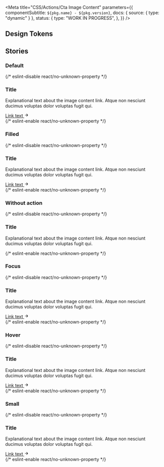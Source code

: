 
<Meta
  title="CSS/Actions/Cta Image Content"
  parameters={{
    componentSubtitle: `${pkg.name} - ${pkg.version}`,
    docs: { source: { type: "dynamic" } },
    status: {
      type: "WORK IN PROGRESS",
    },
  }}
/>

<Description markdown={readme} />

## Design Tokens

<DesignTokenDocBlock categoryName="Cta Image Content" viewType="table" />

## Stories

### Default

<Canvas>
  {/* eslint-disable react/no-unknown-property */}
  <Story name="Default">
    <div class="denhaag-cta-image-content">
      <img
        class="denhaag-cta-image-content__image"
        src="https://via.placeholder.com/650x350/90D40166"
        alt=""
        loading="lazy"
      />
      <div class="denhaag-cta-image-content__content">
        <h3 class="utrecht-heading-2 denhaag-cta-image-content__title">Title</h3>
        <p class="utrecht-paragraph denhaag-cta-image-content__text">
          Explanational text about the image content link. Atque non nesciunt ducimus voluptas dolor voluptas fugit qui.
        </p>
        <a
          href="https://denhaag.nl"
          class="denhaag-button denhaag-button--large denhaag-button--end-icon denhaag-cta-image-content__button"
        >
          Link text
          <span class="denhaag-button__icon">
            <svg
              aria-hidden="true"
              class="denhaag-icon"
              focusable="false"
              height="1em"
              viewBox="0 0 24 24"
              width="1em"
              xmlns="http://www.w3.org/2000/svg"
            >
              <path d="M12.293 5.293a1 1 0 011.414 0l6 6a1 1 0 010 1.414l-6 6a1 1 0 01-1.414-1.414L16.586 13H5a1 1 0 110-2h11.586l-4.293-4.293a1 1 0 010-1.414z" />
            </svg>
          </span>
        </a>
      </div>
    </div>
  </Story>
  {/* eslint-enable react/no-unknown-property */}
</Canvas>

### Filled

<Canvas>
  {/* eslint-disable react/no-unknown-property */}
  <Story name="Filled">
    <div class="denhaag-cta-image-content denhaag-cta-image-content--filled">
      <img
        class="denhaag-cta-image-content__image"
        src="https://via.placeholder.com/650x350/90D40166"
        alt=""
        loading="lazy"
      />
      <div class="denhaag-cta-image-content__content">
        <h3 class="utrecht-heading-2 denhaag-cta-image-content__title">Title</h3>
        <p class="utrecht-paragraph denhaag-cta-image-content__text">
          Explanational text about the image content link. Atque non nesciunt ducimus voluptas dolor voluptas fugit qui.
        </p>
        <a
          href="https://denhaag.nl"
          class="denhaag-button denhaag-button--large denhaag-button--end-icon denhaag-cta-image-content__button"
        >
          Link text
          <span class="denhaag-button__icon">
            <svg
              aria-hidden="true"
              class="denhaag-icon"
              focusable="false"
              height="1em"
              viewBox="0 0 24 24"
              width="1em"
              xmlns="http://www.w3.org/2000/svg"
            >
              <path d="M12.293 5.293a1 1 0 011.414 0l6 6a1 1 0 010 1.414l-6 6a1 1 0 01-1.414-1.414L16.586 13H5a1 1 0 110-2h11.586l-4.293-4.293a1 1 0 010-1.414z" />
            </svg>
          </span>
        </a>
      </div>
    </div>
  </Story>
  {/* eslint-enable react/no-unknown-property */}
</Canvas>

### Without action

<Canvas>
  {/* eslint-disable react/no-unknown-property */}
  <Story name="Without action">
    <div class="denhaag-cta-image-content">
      <img
        class="denhaag-cta-image-content__image"
        src="https://via.placeholder.com/650x350/90D40166"
        alt=""
        loading="lazy"
      />
      <div class="denhaag-cta-image-content__content">
        <h3 class="utrecht-heading-2 denhaag-cta-image-content__title">Title</h3>
        <p class="utrecht-paragraph denhaag-cta-image-content__text">
          Explanational text about the image content link. Atque non nesciunt ducimus voluptas dolor voluptas fugit qui.
        </p>
      </div>
    </div>
  </Story>
  {/* eslint-enable react/no-unknown-property */}
</Canvas>

### Focus

<Canvas>
  {/* eslint-disable react/no-unknown-property */}
  <Story name="Focus">
    <div class="denhaag-cta-image-content denhaag-cta-image-content--focus">
      <img
        class="denhaag-cta-image-content__image"
        src="https://via.placeholder.com/650x350/90D40166"
        alt=""
        loading="lazy"
      />
      <div class="denhaag-cta-image-content__content">
        <h3 class="utrecht-heading-2 denhaag-cta-image-content__title">Title</h3>
        <p class="utrecht-paragraph denhaag-cta-image-content__text">
          Explanational text about the image content link. Atque non nesciunt ducimus voluptas dolor voluptas fugit qui.
        </p>
        <a
          href="https://denhaag.nl"
          class="denhaag-button denhaag-button--large denhaag-button--end-icon denhaag-cta-image-content__button"
        >
          Link text
          <span class="denhaag-button__icon">
            <svg
              aria-hidden="true"
              class="denhaag-icon"
              focusable="false"
              height="1em"
              viewBox="0 0 24 24"
              width="1em"
              xmlns="http://www.w3.org/2000/svg"
            >
              <path d="M12.293 5.293a1 1 0 011.414 0l6 6a1 1 0 010 1.414l-6 6a1 1 0 01-1.414-1.414L16.586 13H5a1 1 0 110-2h11.586l-4.293-4.293a1 1 0 010-1.414z" />
            </svg>
          </span>
        </a>
      </div>
    </div>
  </Story>
  {/* eslint-enable react/no-unknown-property */}
</Canvas>

### Hover

<Canvas>
  {/* eslint-disable react/no-unknown-property */}
  <Story name="Hover">
    <div class="denhaag-cta-image-content denhaag-cta-image-content--hover">
      <img
        class="denhaag-cta-image-content__image"
        src="https://via.placeholder.com/650x350/90D40166"
        alt=""
        loading="lazy"
      />
      <div class="denhaag-cta-image-content__content">
        <h3 class="utrecht-heading-2 denhaag-cta-image-content__title">Title</h3>
        <p class="utrecht-paragraph denhaag-cta-image-content__text">
          Explanational text about the image content link. Atque non nesciunt ducimus voluptas dolor voluptas fugit qui.
        </p>
        <a
          href="https://denhaag.nl"
          class="denhaag-button denhaag-button--large denhaag-button--end-icon denhaag-cta-image-content__button"
        >
          Link text
          <span class="denhaag-button__icon">
            <svg
              aria-hidden="true"
              class="denhaag-icon"
              focusable="false"
              height="1em"
              viewBox="0 0 24 24"
              width="1em"
              xmlns="http://www.w3.org/2000/svg"
            >
              <path d="M12.293 5.293a1 1 0 011.414 0l6 6a1 1 0 010 1.414l-6 6a1 1 0 01-1.414-1.414L16.586 13H5a1 1 0 110-2h11.586l-4.293-4.293a1 1 0 010-1.414z" />
            </svg>
          </span>
        </a>
      </div>
    </div>
  </Story>
  {/* eslint-enable react/no-unknown-property */}
</Canvas>

### Small

<Canvas>
  {/* eslint-disable react/no-unknown-property */}
  <Story name="Small">
    <div class="denhaag-cta-image-content">
      <img
        class="denhaag-cta-image-content__image"
        src="https://via.placeholder.com/650x350/90D40166"
        alt=""
        loading="lazy"
      />
      <div class="denhaag-cta-image-content__content">
        <h3 class="utrecht-heading-2 denhaag-cta-image-content__title denhaag-cta-image-content__title--small">
          Title
        </h3>
        <p class="utrecht-paragraph denhaag-cta-image-content__text denhaag-cta-image-content__text--small">
          Explanational text about the image content link. Atque non nesciunt ducimus voluptas dolor voluptas fugit qui.
        </p>
        <a
          href="https://denhaag.nl"
          class="denhaag-button denhaag-button--large denhaag-button--end-icon denhaag-cta-image-content__button"
        >
          Link text
          <span class="denhaag-button__icon">
            <svg
              aria-hidden="true"
              class="denhaag-icon"
              focusable="false"
              height="1em"
              viewBox="0 0 24 24"
              width="1em"
              xmlns="http://www.w3.org/2000/svg"
            >
              <path d="M12.293 5.293a1 1 0 011.414 0l6 6a1 1 0 010 1.414l-6 6a1 1 0 01-1.414-1.414L16.586 13H5a1 1 0 110-2h11.586l-4.293-4.293a1 1 0 010-1.414z" />
            </svg>
          </span>
        </a>
      </div>
    </div>
  </Story>
  {/* eslint-enable react/no-unknown-property */}
</Canvas>
